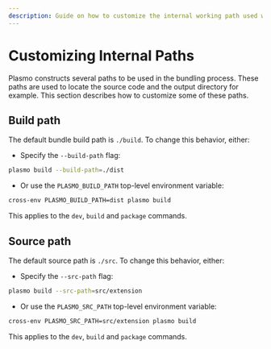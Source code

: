 ```yaml
---
description: Guide on how to customize the internal working path used within the Plasmo bundler.
---
```


# Customizing Internal Paths

Plasmo constructs several paths to be used in the bundling process. These paths are used to locate the source code and the output directory for example. This section describes how to customize some of these paths.

## Build path

The default bundle build path is `./build`. To change this behavior, either:

- Specify the `--build-path` flag:

```sh
plasmo build --build-path=./dist
```

- Or use the `PLASMO_BUILD_PATH` top-level environment variable:

```sh
cross-env PLASMO_BUILD_PATH=dist plasmo build
```

This applies to the `dev`, `build` and `package` commands.

## Source path

The default source path is `./src`. To change this behavior, either:

- Specify the `--src-path` flag:

```sh
plasmo build --src-path=src/extension
```

- Or use the `PLASMO_SRC_PATH` top-level environment variable:

```sh
cross-env PLASMO_SRC_PATH=src/extension plasmo build
```

This applies to the `dev`, `build` and `package` commands.

